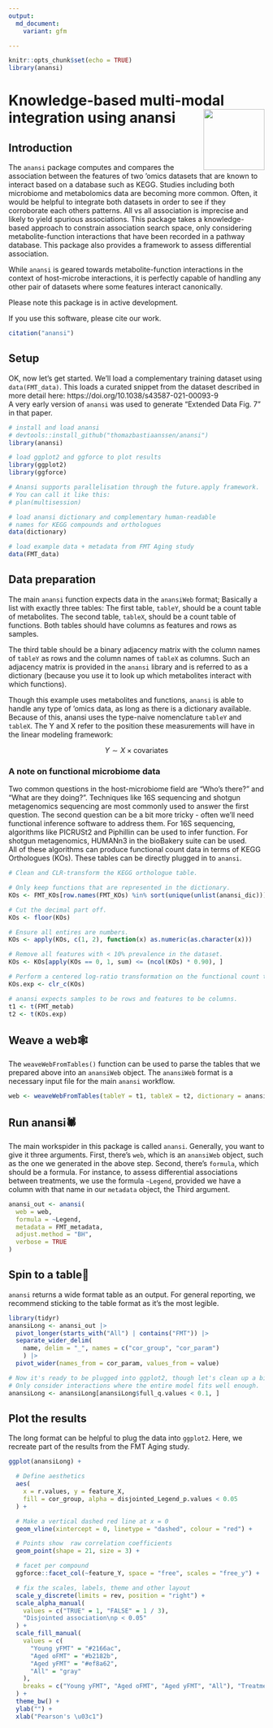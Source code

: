 ```yaml
---
output:
  md_document:
    variant: gfm

---
```

<p align="justify">    

<!-- README.md is generated from README.Rmd. Please edit that file -->

```r
knitr::opts_chunk$set(echo = TRUE)
library(anansi)
```
# Knowledge-based multi-modal integration using anansi <img src="inst/assets/anansi_hex.png" align="right" width="120" />

## Introduction
The `anansi` package computes and compares the association between the features of two 'omics datasets that are known to interact based on a database such as KEGG. Studies including both microbiome and metabolomics data are becoming more common. 
Often, it would be helpful to integrate both datasets in order to see if they corroborate 
each others patterns. All vs all association is imprecise and likely to yield spurious 
associations. This package takes a knowledge-based approach to constrain association 
search space, only considering metabolite-function interactions that have been recorded
in a pathway database. This package also provides a framework to assess differential 
association. 

While `anansi` is geared towards metabolite-function interactions in the context of host-microbe interactions, it is perfectly capable of handling any other pair of datasets where some features interact canonically. 

Please note this package is in active development. 

If you use this software, please cite our work.

```r
citation("anansi")
```
## Setup

OK, now let's get started.
We'll load a complementary training dataset using `data(FMT_data)`. This loads a curated snippet from the dataset described in more detail here: https://doi.org/10.1038/s43587-021-00093-9  
A very early version of `anansi` was used to generate "Extended Data Fig. 7" in that paper. 


```r
# install and load anansi
# devtools::install_github("thomazbastiaanssen/anansi")
library(anansi)

# load ggplot2 and ggforce to plot results
library(ggplot2)
library(ggforce)

# Anansi supports parallelisation through the future.apply framework. 
# You can call it like this:
# plan(multisession)

# load anansi dictionary and complementary human-readable 
# names for KEGG compounds and orthologues
data(dictionary)

# load example data + metadata from FMT Aging study
data(FMT_data)
```

## Data preparation
The main `anansi` function expects data in the `anansiWeb` format; Basically a 
list with exactly three tables: 
The first table, `tableY`, should be a count table of metabolites.
The second table, `tableX`, should be a count table of functions. 
Both tables should have columns as features and rows as samples.

The third table should be a binary adjacency matrix with the column names of 
`tableY` as rows and the column names of `tableX` as columns. Such an adjacency 
matrix is provided in the `anansi` library and is referred to as a dictionary 
(because you use it to look up which metabolites interact with which functions).  

Though this example uses metabolites and functions, `anansi` is able to handle 
any type of 'omics data, as long as there is a dictionary available. Because of 
this, anansi uses the type-naive nomenclature `tableY` and `tableX`. The Y and X
refer to the position these measurements will have in the linear modeling 
framework: 

$$Y \sim X \times {\text{covariates}}$$

### A note on functional microbiome data

Two common questions in the host-microbiome field are "Who's there?" and "What 
are they doing?". Techniques like 16S sequencing and shotgun metagenomics 
sequencing are most commonly used to answer the first question. The second
question can be a bit more tricky - often we'll need functional inference 
software to address them. 
For 16S sequencing, algorithms like PICRUSt2 and Piphillin can be used to infer 
function. For shotgun metagenomics, HUMANn3 in the bioBakery suite can be used.  
All of these algorithms can produce functional count data in terms of KEGG 
Orthologues (KOs). These tables can be directly plugged in to `anansi`. 

```r
# Clean and CLR-transform the KEGG orthologue table.

# Only keep functions that are represented in the dictionary.
KOs <- FMT_KOs[row.names(FMT_KOs) %in% sort(unique(unlist(anansi_dic))), ]

# Cut the decimal part off.
KOs <- floor(KOs)

# Ensure all entires are numbers.
KOs <- apply(KOs, c(1, 2), function(x) as.numeric(as.character(x)))

# Remove all features with < 10% prevalence in the dataset.
KOs <- KOs[apply(KOs == 0, 1, sum) <= (ncol(KOs) * 0.90), ]

# Perform a centered log-ratio transformation on the functional count table.
KOs.exp <- clr_c(KOs)

# anansi expects samples to be rows and features to be columns.
t1 <- t(FMT_metab)
t2 <- t(KOs.exp)
```

## Weave a web🕸️

The `weaveWebFromTables()` function can be used to parse the tables that 
we prepared above into an `anansiWeb` object. 
The `anansiWeb` format is a necessary input file for the main `anansi` workflow.

```r
web <- weaveWebFromTables(tableY = t1, tableX = t2, dictionary = anansi_dic)
```

## Run anansi🕷️

The main workspider in this package is called `anansi`. Generally, you want to 
give it three arguments. First, there's `web`, which is an `anansiWeb` object, 
such as the one we generated in the above step. Second, there's `formula`, which
should be a formula. For instance, to assess differential associations between 
treatments, we use the formula `~Legend`, provided we have a column with that 
name in our `metadata` object, the Third argument. 

```r
anansi_out <- anansi(
  web = web,
  formula = ~Legend,
  metadata = FMT_metadata,
  adjust.method = "BH",
  verbose = TRUE
)
```
## Spin to a table📝

`anansi` returns a wide format table as an output. For general reporting, we 
recommend sticking to the table format as it's the most legible. 

```r
library(tidyr)
anansiLong <- anansi_out |> 
  pivot_longer(starts_with("All") | contains("FMT")) |>
  separate_wider_delim(
    name, delim = "_", names = c("cor_group", "cor_param")
    ) |>
  pivot_wider(names_from = cor_param, values_from = value) 

# Now it's ready to be plugged into ggplot2, though let's clean up a bit more.
# Only consider interactions where the entire model fits well enough.
anansiLong <- anansiLong[anansiLong$full_q.values < 0.1, ]
```
## Plot the results

The long format can be helpful to plug the data into `ggplot2`. Here, we recreate part of the results from the FMT Aging study.

```r
ggplot(anansiLong) +

  # Define aesthetics
  aes(
    x = r.values, y = feature_X,
    fill = cor_group, alpha = disjointed_Legend_p.values < 0.05
  ) +

  # Make a vertical dashed red line at x = 0
  geom_vline(xintercept = 0, linetype = "dashed", colour = "red") +

  # Points show  raw correlation coefficients
  geom_point(shape = 21, size = 3) +

  # facet per compound
  ggforce::facet_col(~feature_Y, space = "free", scales = "free_y") +

  # fix the scales, labels, theme and other layout
  scale_y_discrete(limits = rev, position = "right") +
  scale_alpha_manual(
    values = c("TRUE" = 1, "FALSE" = 1 / 3),
    "Disjointed association\np < 0.05"
  ) +
  scale_fill_manual(
    values = c(
      "Young yFMT" = "#2166ac",
      "Aged oFMT" = "#b2182b",
      "Aged yFMT" = "#ef8a62",
      "All" = "gray"
    ),
    breaks = c("Young yFMT", "Aged oFMT", "Aged yFMT", "All"), "Treatment"
  ) +
  theme_bw() +
  ylab("") +
  xlab("Pearson's \u03c1")
```
</p>
